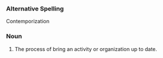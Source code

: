 ===Alternative Spelling===
Contemporization
===Noun===
#The process of bring an activity or organization up to date.